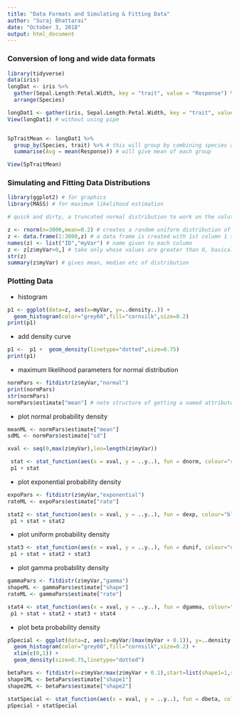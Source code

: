 ```yaml
---
title: "Data Formats and Simulating & Fitting Data"
author: "Suraj Bhattarai"
date: "October 3, 2018"
output: html_document
---
```


### Conversion of long and wide data formats

```r
library(tidyverse)
data(iris)
longDat <- iris %>%
  gather(Sepal.Length:Petal.Width, key = "trait", value = "Response") %>%
  arrange(Species)

longDat1 <- gather(iris, Sepal.Length:Petal.Width, key = "trait", value = "Response")
View(longDat1) # without using pipe


SpTraitMean <- longDat1 %>%
  group_by(Species, trait) %>% # this will group by combining species and trait
  summarise(Avg = mean(Response)) # will give mean of each group 

View(SpTraitMean)

```

### Simulating and Fitting Data Distributions

```r
library(ggplot2) # for graphics
library(MASS) # for maximum likelihood estimation
```

```r
# quick and dirty, a truncated normal distribution to work on the solution set

z <- rnorm(n=3000,mean=0.2) # creates a random uniform distribution of 3000 variables with a mean of 0.2
z <- data.frame(1:3000,z) # a data frame is created with 1st column 1 to 3000, and second column containing each values made in previous step
names(z) <- list("ID","myVar") # name given to each column
z <- z[z$myVar>0,] # take only whose values are greater than 0, basically variables containing 0 and negative numbers are left out
str(z) 
summary(z$myVar) # gives mean, median etc of distribution
```

### Plotting Data

* histogram 

```r
p1 <- ggplot(data=z, aes(x=myVar, y=..density..)) +
  geom_histogram(color="grey60",fill="cornsilk",size=0.2) 
print(p1)
```

* add density curve
```r
p1 <-  p1 +  geom_density(linetype="dotted",size=0.75)
print(p1)
```

* maximum likelihood parameters for normal distribution

```r
normPars <- fitdistr(z$myVar,"normal")
print(normPars)
str(normPars)
normPars$estimate["mean"] # note structure of getting a named attribute
```

* plot normal probability density

```r
meanML <- normPars$estimate["mean"]
sdML <- normPars$estimate["sd"]

xval <- seq(0,max(z$myVar),len=length(z$myVar))

 stat <- stat_function(aes(x = xval, y = ..y..), fun = dnorm, colour="red", n = length(z$myVar), args = list(mean = meanML, sd = sdML))
 p1 + stat

```

* plot exponential probability density

```r
expoPars <- fitdistr(z$myVar,"exponential")
rateML <- expoPars$estimate["rate"]

stat2 <- stat_function(aes(x = xval, y = ..y..), fun = dexp, colour="blue", n = length(z$myVar), args = list(rate=rateML))
 p1 + stat + stat2
```

* plot uniform probability density

```r
stat3 <- stat_function(aes(x = xval, y = ..y..), fun = dunif, colour="darkgreen", n = length(z$myVar), args = list(min=min(z$myVar), max=max(z$myVar)))
 p1 + stat + stat2 + stat3

```
* plot gamma probability density

```r
gammaPars <- fitdistr(z$myVar,"gamma")
shapeML <- gammaPars$estimate["shape"]
rateML <- gammaPars$estimate["rate"]

stat4 <- stat_function(aes(x = xval, y = ..y..), fun = dgamma, colour="brown", n = length(z$myVar), args = list(shape=shapeML, rate=rateML))
 p1 + stat + stat2 + stat3 + stat4

```
* plot beta probability density

```r
pSpecial <- ggplot(data=z, aes(x=myVar/(max(myVar + 0.1)), y=..density..)) +
  geom_histogram(color="grey60",fill="cornsilk",size=0.2) + 
  xlim(c(0,1)) +
  geom_density(size=0.75,linetype="dotted")

betaPars <- fitdistr(x=z$myVar/max(z$myVar + 0.1),start=list(shape1=1,shape2=2),"beta")
shape1ML <- betaPars$estimate["shape1"]
shape2ML <- betaPars$estimate["shape2"]

statSpecial <- stat_function(aes(x = xval, y = ..y..), fun = dbeta, colour="orchid", n = length(z$myVar), args = list(shape1=shape1ML,shape2=shape2ML))
pSpecial + statSpecial

```



